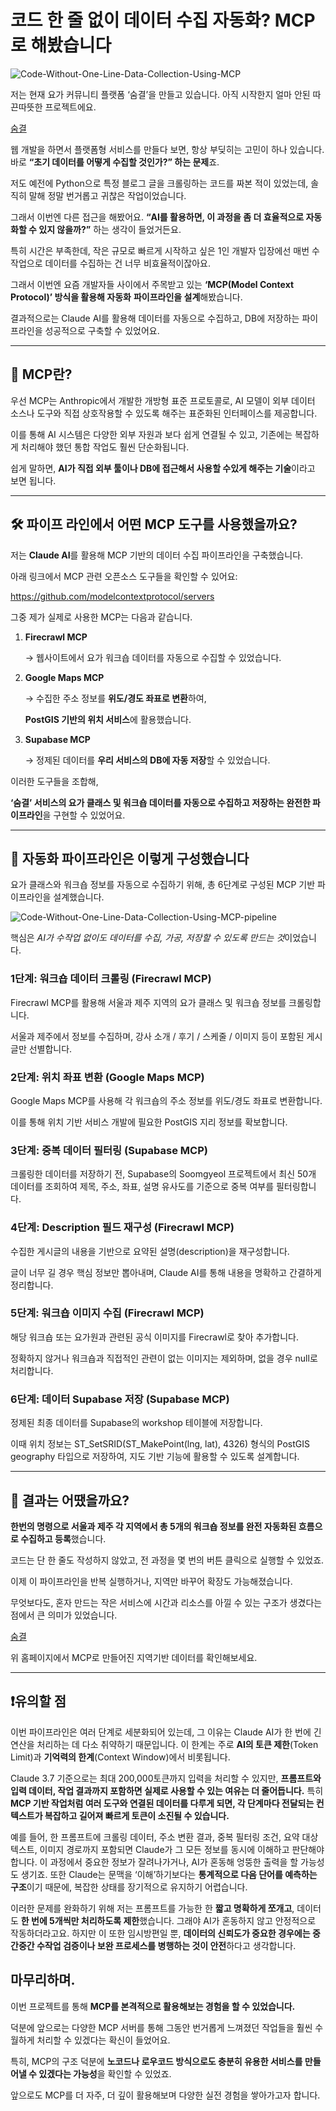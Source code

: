 # 코드 한 줄 없이 데이터 수집 자동화? MCP로 해봤습니다

![Code-Without-One-Line-Data-Collection-Using-MCP](/statics/mcp.png)

저는 현재 요가 커뮤니티 플랫폼 ‘숨결’을 만들고 있습니다. 아직 시작한지 얼마 안된 따끈따뜻한 프로젝트에요.

[숨결](https://soomgyeol.vercel.app/)

웹 개발을 하면서 플랫폼형 서비스를 만들다 보면, 항상 부딪히는 고민이 하나 있습니다. 바로 **“초기 데이터를 어떻게 수집할 것인가?” 하는 문제**죠.

저도 예전에 Python으로 특정 블로그 글을 크롤링하는 코드를 짜본 적이 있었는데, 솔직히 말해 정말 번거롭고 귀찮은 작업이었습니다.

그래서 이번엔 다른 접근을 해봤어요. **“AI를 활용하면, 이 과정을 좀 더 효율적으로 자동화할 수 있지 않을까?”** 하는 생각이 들었거든요.

특히 시간은 부족한데, 작은 규모로 빠르게 시작하고 싶은 1인 개발자 입장에선 매번 수작업으로 데이터를 수집하는 건 너무 비효율적이잖아요.

그래서 이번엔 요즘 개발자들 사이에서 주목받고 있는 **‘MCP(Model Context Protocol)’ 방식을 활용해 자동화** **파이프라인을 설계**해봤습니다.

결과적으로는 Claude AI를 활용해 데이터를 자동으로 수집하고, DB에 저장하는 파이프라인을 성공적으로 구축할 수 있었어요.

---

## **🧩 MCP란?**

우선 MCP는 Anthropic에서 개발한 개방형 표준 프로토콜로, AI 모델이 외부 데이터 소스나 도구와 직접 상호작용할 수 있도록 해주는 표준화된 인터페이스를 제공합니다.

이를 통해 AI 시스템은 다양한 외부 자원과 보다 쉽게 연결될 수 있고, 기존에는 복잡하게 처리해야 했던 통합 작업도 훨씬 단순화됩니다.

쉽게 말하면, **AI가 직접 외부 툴이나 DB에 접근해서 사용할 수있게 해주는 기술**이라고 보면 됩니다.

---

## **🛠️ 파이프 라인에서 어떤 MCP 도구를 사용했을까요?**

저는 **Claude AI**를 활용해 MCP 기반의 데이터 수집 파이프라인을 구축했습니다.

아래 링크에서 MCP 관련 오픈소스 도구들을 확인할 수 있어요:

https://github.com/modelcontextprotocol/servers

그중 제가 실제로 사용한 MCP는 다음과 같습니다.

1. **Firecrawl MCP**

   → 웹사이트에서 요가 워크숍 데이터를 자동으로 수집할 수 있었습니다.

2. **Google Maps MCP**

   → 수집한 주소 정보를 **위도/경도 좌표로 변환**하여,

   **PostGIS 기반의 위치 서비스**에 활용했습니다.

3. **Supabase MCP**

   → 정제된 데이터를 **우리 서비스의 DB에 자동 저장**할 수 있었습니다.

이러한 도구들을 조합해,

**‘숨결’ 서비스의 요가 클래스 및 워크숍 데이터를 자동으로 수집하고 저장하는 완전한 파이프라인**을 구현할 수 있었어요.

---

## 🔁 자동화 파이프라인은 이렇게 구성했습니다

요가 클래스와 워크숍 정보를 자동으로 수집하기 위해, 총 6단계로 구성된 MCP 기반 파이프라인을 설계했습니다.

![Code-Without-One-Line-Data-Collection-Using-MCP-pipeline](/statics/mcp-pipeline.png)

핵심은 *AI가 수작업 없이도 데이터를 수집, 가공, 저장할 수 있도록 만드는 것*이었습니다.

### 1단계: 워크숍 데이터 크롤링 (Firecrawl MCP)

Firecrawl MCP를 활용해 서울과 제주 지역의 요가 클래스 및 워크숍 정보를 크롤링합니다.

서울과 제주에서 정보를 수집하며, 강사 소개 / 후기 / 스케줄 / 이미지 등이 포함된 게시글만 선별합니다.

### 2단계: 위치 좌표 변환 (Google Maps MCP)

Google Maps MCP를 사용해 각 워크숍의 주소 정보를 위도/경도 좌표로 변환합니다.

이를 통해 위치 기반 서비스 개발에 필요한 PostGIS 지리 정보를 확보합니다.

### 3단계: 중복 데이터 필터링 (Supabase MCP)

크롤링한 데이터를 저장하기 전, Supabase의 Soomgyeol 프로젝트에서 최신 50개 데이터를 조회하여 제목, 주소, 좌표, 설명 유사도를 기준으로 중복 여부를 필터링합니다.

### 4단계: Description 필드 재구성 (Firecrawl MCP)

수집한 게시글의 내용을 기반으로 요약된 설명(description)을 재구성합니다.

글이 너무 길 경우 핵심 정보만 뽑아내며, Claude AI를 통해 내용을 명확하고 간결하게 정리합니다.

### 5단계: 워크숍 이미지 수집 (Firecrawl MCP)

해당 워크숍 또는 요가원과 관련된 공식 이미지를 Firecrawl로 찾아 추가합니다.

정확하지 않거나 워크숍과 직접적인 관련이 없는 이미지는 제외하며, 없을 경우 null로 처리합니다.

### 6단계: 데이터 Supabase 저장 (Supabase MCP)

정제된 최종 데이터를 Supabase의 workshop 테이블에 저장합니다.

이때 위치 정보는 ST_SetSRID(ST_MakePoint(lng, lat), 4326) 형식의 PostGIS geography 타입으로 저장하여, 지도 기반 기능에 활용할 수 있도록 설계합니다.

---

## **🚀 결과는 어땠을까요?**

**한번의 명령으로 서울과 제주 각 지역에서 총 5개의 워크숍 정보를 완전 자동화된 흐름으로 수집하고 등록**했습니다.

코드는 단 한 줄도 작성하지 않았고, 전 과정을 몇 번의 버튼 클릭으로 실행할 수 있었죠.

이제 이 파이프라인을 반복 실행하거나, 지역만 바꾸어 확장도 가능해졌습니다.

무엇보다도, 혼자 만드는 작은 서비스에 시간과 리소스를 아낄 수 있는 구조가 생겼다는 점에서 큰 의미가 있었습니다.

[숨결](https://soomgyeol.vercel.app/posts?type=workshop)

위 홈페이지에서 MCP로 만들어진 지역기반 데이터를 확인해보세요.

---

## ❗️유의할 점

이번 파이프라인은 여러 단계로 세분화되어 있는데, 그 이유는 Claude AI가 한 번에 긴 연산을 처리하는 데 다소 취약하기 때문입니다. 이 한계는 주로 **AI의 토큰 제한**(Token Limit)과 **기억력의 한계**(Context Window)에서 비롯됩니다.

Claude 3.7 기준으로는 최대 200,000토큰까지 입력을 처리할 수 있지만, **프롬프트와 입력 데이터, 작업 결과까지 포함하면 실제로 사용할 수 있는 여유는 더 줄어듭니다.** 특히 **MCP 기반 작업처럼 여러 도구와 연결된 데이터를 다루게 되면, 각 단계마다 전달되는 컨텍스트가 복잡하고 길어져 빠르게 토큰이 소진될 수 있습니다.**

예를 들어, 한 프롬프트에 크롤링 데이터, 주소 변환 결과, 중복 필터링 조건, 요약 대상 텍스트, 이미지 경로까지 포함되면 Claude가 그 모든 정보를 동시에 이해하고 판단해야 합니다. 이 과정에서 중요한 정보가 잘려나가거나, AI가 혼동해 엉뚱한 출력을 할 가능성도 생기죠. 또한 Claude는 문맥을 ‘이해’하기보다는 **통계적으로 다음 단어를 예측하는 구조**이기 때문에, 복잡한 상태를 장기적으로 유지하기 어렵습니다.

이러한 문제를 완화하기 위해 저는 프롬프트를 가능한 한 **짧고 명확하게 쪼개고**, 데이터도 **한 번에 5개씩만 처리하도록 제한**했습니다. 그래야 AI가 혼동하지 않고 안정적으로 작동하더라고요. 하지만 이 또한 임시방편일 뿐, **데이터의 신뢰도가 중요한 경우에는 중간중간 수작업 검증이나 보완 프로세스를 병행하는 것이 안전**하다고 생각합니다.

## 마무리하며.

이번 프로젝트를 통해 **MCP를 본격적으로 활용해보는 경험을 할 수 있었습니다.**

덕분에 앞으로는 다양한 MCP 서버를 통해 그동안 번거롭게 느껴졌던 작업들을 훨씬 수월하게 처리할 수 있겠다는 확신이 들었어요.

특히, MCP의 구조 덕분에 **노코드나 로우코드 방식으로도 충분히 유용한 서비스를 만들어낼 수 있겠다는 가능성**을 확인할 수 있었죠.

앞으로도 MCP를 더 자주, 더 깊이 활용해보며 다양한 실전 경험을 쌓아가고자 합니다.
